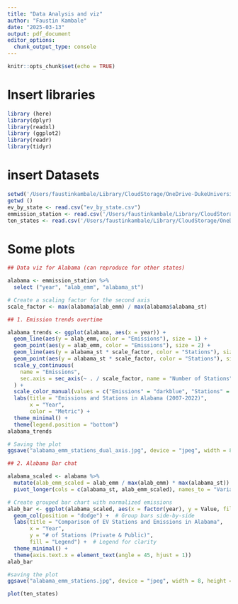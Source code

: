 ```yaml
---
title: "Data Analysis and viz"
author: "Faustin Kambale"
date: "2025-03-13"
output: pdf_document
editor_options: 
  chunk_output_type: console
---
```


```r
knitr::opts_chunk$set(echo = TRUE)
```

# Insert libraries

```r
library (here)
library(dplyr)
library(readxl)
library (ggplot2)
library(readr)
library(tidyr)
```

# insert Datasets

```r
setwd('/Users/faustinkambale/Library/CloudStorage/OneDrive-DukeUniversity/Duke/Classes/Spring 2025/Stat modelling/Lab/ENV710_github_test_killeenj/Processed')  # Setting working directory
getwd ()
ev_by_state <- read.csv("ev_by_state.csv")
emmission_station <- read.csv('/Users/faustinkambale/Library/CloudStorage/OneDrive-DukeUniversity/Duke/Classes/Spring 2025/Stat modelling/Lab/ENV710_github_test_killeenj/Processed/emm_stations.csv')
ten_states <- read.csv('/Users/faustinkambale/Library/CloudStorage/OneDrive-DukeUniversity/Duke/Classes/Spring 2025/Stat modelling/Lab/ENV710_github_test_killeenj/Processed/ten_states_emm.csv')
```

# Some plots

```r
## Data viz for Alabama (can reproduce for other states)

alabama <- emmission_station %>%
  select ("year", "alab_emm", "alabama_st")

# Create a scaling factor for the second axis
scale_factor <- max(alabama$alab_emm) / max(alabama$alabama_st)

## 1. Emission trends overtime 

alabama_trends <- ggplot(alabama, aes(x = year)) +
  geom_line(aes(y = alab_emm, color = "Emissions"), size = 1) +
  geom_point(aes(y = alab_emm, color = "Emissions"), size = 2) +
  geom_line(aes(y = alabama_st * scale_factor, color = "Stations"), size = 1) +
  geom_point(aes(y = alabama_st * scale_factor, color = "Stations"), size = 2) +
  scale_y_continuous(
    name = "Emissions",
    sec.axis = sec_axis(~ . / scale_factor, name = "Number of Stations")
  ) +
  scale_color_manual(values = c("Emissions" = "darkblue", "Stations" = "red")) +
  labs(title = "Emissions and Stations in Alabama (2007-2022)",
       x = "Year",
       color = "Metric") +
  theme_minimal() +
  theme(legend.position = "bottom")
alabama_trends

# Saving the plot
ggsave("alabama_emm_stations_dual_axis.jpg", device = "jpeg", width = 8, height = 5, dpi = 300)

## 2. Alabama Bar chat

alabama_scaled <- alabama %>%
  mutate(alab_emm_scaled = alab_emm / max(alab_emm) * max(alabama_st)) %>%  # Scale emissions
  pivot_longer(cols = c(alabama_st, alab_emm_scaled), names_to = "Variable", values_to = "Value")

# Create grouped bar chart with normalized emissions
alab_bar <- ggplot(alabama_scaled, aes(x = factor(year), y = Value, fill = Variable)) +
  geom_col(position = "dodge") +  # Group bars side-by-side
  labs(title = "Comparison of EV Stations and Emissions in Alabama",
       x = "Year",
       y = "# of Stations (Private & Public)",
       fill = "Legend") +  # Legend for clarity
  theme_minimal() +
  theme(axis.text.x = element_text(angle = 45, hjust = 1))
alab_bar

#saving the plot
ggsave("alabama_emm_stations.jpg", device = "jpeg", width = 8, height = 5, dpi = 300)
```

```r
plot(ten_states)
```

